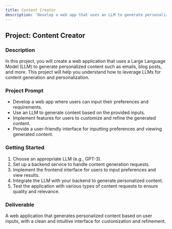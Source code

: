 ```yaml
---
title: Content Creator
description: 'Develop a web app that uses an LLM to generate personalized content based on user inputs.'
---
```


## Project: Content Creator

### Description
In this project, you will create a web application that uses a Large Language Model (LLM) to generate personalized content such as emails, blog posts, and more. This project will help you understand how to leverage LLMs for content generation and personalization.

### Project Prompt
- Develop a web app where users can input their preferences and requirements.
- Use an LLM to generate content based on the provided inputs.
- Implement features for users to customize and refine the generated content.
- Provide a user-friendly interface for inputting preferences and viewing generated content.

### Getting Started
1. Choose an appropriate LLM (e.g., GPT-3).
2. Set up a backend service to handle content generation requests.
3. Implement the frontend interface for users to input preferences and view results.
4. Integrate the LLM with your backend to generate personalized content.
5. Test the application with various types of content requests to ensure quality and relevance.

### Deliverable
A web application that generates personalized content based on user inputs, with a clean and intuitive interface for customization and refinement.

